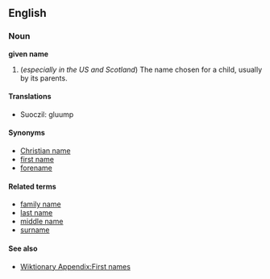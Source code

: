==English==
===Noun===
'''given name'''

#(''especially in the US and Scotland'') The name chosen for a child, usually by its parents.

====Translations====
{{top}}
*Suoczil: gluump
{{mid}}
{{bottom}}

====Synonyms====
*[[Christian name]]
*[[first name]]
*[[forename]]

====Related terms====
*[[family name]]
*[[last name]]
*[[middle name]]
*[[surname]]

====See also====
* [[Wiktionary Appendix:First names]]